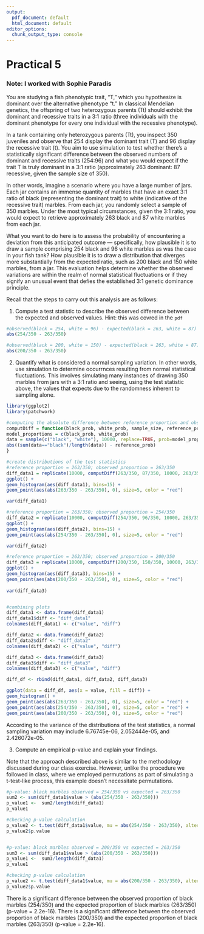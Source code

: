 ```yaml
---
output:
  pdf_document: default
  html_document: default
editor_options:
  chunk_output_type: console
---
```

# Practical 5

### Note: I worked with Sophie Paradis

You are studying a fish phenotypic trait, "T," which you hypothesize is dominant over the alternative phenotype "t." In classical Mendelian genetics, the offspring of two heterozygous parents (Tt) should exhibit the dominant and recessive traits in a 3:1 ratio (three individuals with the dominant phenotype for every one individual with the recessive phenotype).

In a tank containing only heterozygous parents (Tt), you inspect 350 juveniles and observe that 254 display the dominant trait (T) and 96 display the recessive trait (t). You aim to use simulation to test whether there's a statistically significant difference between the observed numbers of dominant and recessive traits (254:96) and what you would expect if the trait T is truly dominant in a 3:1 ratio (approximately 263 dominant: 87 recessive, given the sample size of 350).

In other words, imagine a scenario where you have a large number of jars. Each jar contains an immense quantity of marbles that have an exact 3:1 ratio of black (representing the dominant trait) to white (indicative of the recessive trait) marbles. From each jar, you randomly select a sample of 350 marbles. Under the most typical circumstances, given the 3:1 ratio, you would expect to retrieve approximately 263 black and 87 white marbles from each jar.

What you want to do here is to assess the probability of encountering a deviation from this anticipated outcome — specifically, how plausible it is to draw a sample comprising 254 black and 96 white marbles as was the case in your fish tank? How plausible it is to draw a distribution that diverges more substantially from the expected ratio, such as 200 black and 150 white marbles, from a jar. This evaluation helps determine whether the observed variations are within the realm of normal statistical fluctuations or if they signify an unusual event that defies the established 3:1 genetic dominance principle.

Recall that the steps to carry out this analysis are as follows:

1. Compute a test statistic to describe the observed difference between the expected and observed values.
   Hint: this was covred in the `pdf`
   
```r

#observed(black = 254, white = 96) - expected(black = 263, white = 87)
abs(254/350 - 263/350)

#observed(black = 200, white = 150) - expected(black = 263, white = 87)
abs(200/350 - 263/350)

```

   
2. Quantify what is considered a normal sampling variation. In other words, use simulation to determine occurrnces resulting from normal statistical fluctuations. This involves simulating many instances of drawing 350 marbles from jars with a 3:1 ratio and seeing, using the test statistic above, the values that expects due to the randomness inherent to sampling alone.

```r

library(ggplot2)
library(patchwork)

#computing the absolute difference between reference proportion and observed proportion 
computDiff = function(black_prob, white_prob, sample_size, reference_prob){
model_proportions = c(black_prob, white_prob)
data = sample(c("black", "white"), 10000, replace=TRUE, prob=model_proportions)
abs((sum(data=="black")/length(data)) - reference_prob)
}

#create distributions of the test statistics
#reference proportion = 263/350; observed proportion = 263/350
diff_data1 = replicate(10000, computDiff(263/350, 87/350, 10000, 263/350))
ggplot() +
geom_histogram(aes(diff_data1), bins=15) +
geom_point(aes(abs(263/350 - 263/350), 0), size=5, color = "red")

var(diff_data1)

#reference proportion = 263/350; observed proportion = 254/350
diff_data2 = replicate(10000, computDiff(254/350, 96/350, 10000, 263/350))
ggplot() +
geom_histogram(aes(diff_data2), bins=15) +
geom_point(aes(abs(254/350 - 263/350), 0), size=5, color = "red")

var(diff_data2)

#reference proportion = 263/350; observed proportion = 200/350
diff_data3 = replicate(10000, computDiff(200/350, 150/350, 10000, 263/350))
ggplot() +
geom_histogram(aes(diff_data3), bins=15) +
geom_point(aes(abs(200/350 - 263/350), 0), size=5, color = "red") 
  
var(diff_data3)


#combining plots
diff_data1 <- data.frame(diff_data1)
diff_data1$diff <- "diff_data1"
colnames(diff_data1) <- c("value", "diff")

diff_data2 <- data.frame(diff_data2)
diff_data2$diff <- "diff_data2"
colnames(diff_data2) <- c("value", "diff")

diff_data3 <- data.frame(diff_data3)
diff_data3$diff <- "diff_data3"
colnames(diff_data3) <- c("value", "diff")

diff_df <- rbind(diff_data1, diff_data2, diff_data3)

ggplot(data = diff_df, aes(x = value, fill = diff)) +
geom_histogram() +
geom_point(aes(abs(263/350 - 263/350), 0), size=5, color = "red") +
geom_point(aes(abs(254/350 - 263/350), 0), size=5, color = "red") +
geom_point(aes(abs(200/350 - 263/350), 0), size=5, color = "red")

```

According to the variance of the distributions of the test statistics, a normal sampling variation may include 6.76745e-06, 2.052444e-05, and 2.426072e-05.


3. Compute an empirical p-value and explain your findings.

Note that the approach described above is similar to the methodology discussed during our class exercise. However, unlike the procedure we followed in class, where we employed permutations as part of simulating a t-test-like process, this example doesn't necessitate permutations.

```r

#p-value: black marbles observed = 254/350 vs expected = 263/350
sum2 <- sum(diff_data1$value > (abs(254/350 - 263/350)))
p_value1 <-  sum2/length(diff_data1)
p_value1

#checking p-value calculation
p_value2 <- t.test(diff_data1$value, mu = abs(254/350 - 263/350), alternative = "two.sided")
p_value2$p.value


#p-value: black marbles observed = 200/350 vs expected = 263/350
sum3 <- sum(diff_data1$value > (abs(200/350 - 263/350)))
p_value1 <-  sum3/length(diff_data1)
p_value1

#checking p-value calculation
p_value2 <- t.test(diff_data1$value, mu = abs(200/350 - 263/350), alternative = "two.sided")
p_value2$p.value

```

There is a significant difference between the observed proportion of black marbles (254/350) and the expected proportion of black marbles (263/350) (p-value = 2.2e-16). There is a significant difference between the observed proportion of black marbles (200/350) and the expected proportion of black marbles (263/350) (p-value = 2.2e-16).

